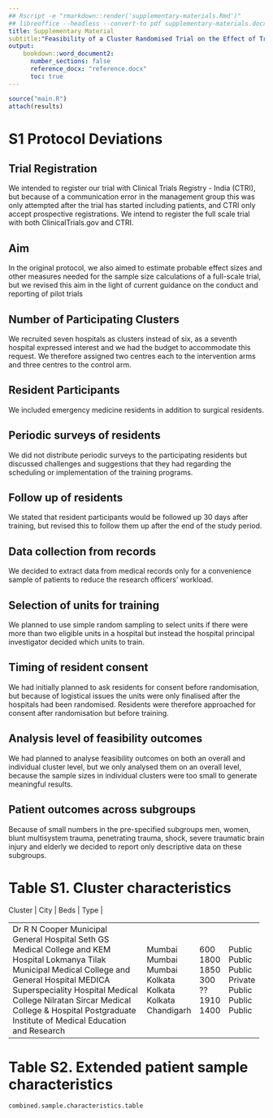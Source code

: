 ```yaml
---
## Rscript -e "rmarkdown::render('supplementary-materials.Rmd')"
## libreoffice --headless --convert-to pdf supplementary-materials.docx
title: Supplementary Material
subtitle:"Feasibility of a Cluster Randomised Trial on the Effect of Trauma Life Support Training: A Pilot Study in India"
output:
    bookdown::word_document2:
      number_sections: false
      reference_docx: "reference.docx"
      toc: true
--- 
```


```r
source("main.R")
attach(results)
```

# S1 Protocol Deviations

## Trial Registration

We intended to register our trial with Clinical Trials Registry - India (CTRI), but because of a communication error in the management group this was only attempted after the trial has started including patients, and CTRI only accept prospective registrations. We intend to register the full scale trial with both ClinicalTrials.gov and CTRI.

## Aim 

In the original protocol, we also aimed to estimate probable effect sizes and other measures needed for the sample size calculations of a full-scale trial, but we revised this aim in the light of current guidance on the conduct and reporting of pilot trials

## Number of Participating Clusters

We recruited seven hospitals as clusters instead of six, as a seventh hospital expressed interest and we had the budget to accommodate this request. We therefore assigned two centres each to the intervention arms and three centres to the control arm.

## Resident Participants

We included emergency medicine residents in addition to surgical residents.

## Periodic surveys of residents

We did not distribute periodic surveys to the participating residents but discussed challenges and suggestions that they had regarding the scheduling or implementation of the training programs.

## Follow up of residents

We stated that resident participants would be followed up 30 days after training, but revised this to follow them up after the end of the study period.

## Data collection from records

We decided to extract data from medical records only for a convenience sample of patients to reduce the research officers' workload.

## Selection of units for training

We planned to use simple random sampling to select units if there were more than two eligible units in a hospital but instead the hospital principal investigator decided which units to train.

## Timing of resident consent

We had initially planned to ask residents for consent before randomisation, but because of logistical issues the units were only finalised after the hospitals had been randomised. Residents were therefore approached for consent after randomisation but before training.

## Analysis level of feasibility outcomes

We had planned to analyse feasibility outcomes on both an overall and individual cluster level, but we only analysed them on an overall level, because the sample sizes in individual clusters were too small to generate meaningful results.

## Patient outcomes across subgroups

Because of small numbers in the pre-specified subgroups men, women, blunt multisystem trauma, penetrating trauma, shock, severe traumatic brain injury and elderly we decided to report only descriptive data on these subgroups.

# Table S1. Cluster characteristics

| Cluster                                                       | City       | Beds | Type    |
+---------------------------------------------------------------+------------+------+---------+
| Dr R N Cooper Municipal General Hospital                      | Mumbai     | 600  | Public  |
| Seth GS Medical College and KEM Hospital                      | Mumbai     | 1800 | Public  |
| Lokmanya Tilak Municipal Medical College and General Hospital | Mumbai     | 1850 | Public  |
| MEDICA Superspeciality Hospital                               | Kolkata    | 300  | Private |
| Medical College                                               | Kolkata    | ??   | Public  |
| Nilratan Sircar Medical College & Hospital                    | Kolkata    | 1910 | Public  |
| Postgraduate Institute of Medical Education and Research      | Chandigarh | 1400 | Public  |
+---------------------------------------------------------------+------------+------+---------+

# Table S2. Extended patient sample characteristics

```r
combined.sample.characteristics.table
```





